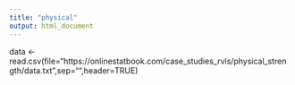 ```yaml
---
title: "physical"
output: html_document
---
```


data <- read.csv(file="https://onlinestatbook.com/case_studies_rvls/physical_strength/data.txt",sep="",header=TRUE)  